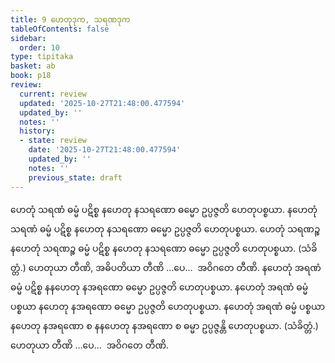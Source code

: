 ```yaml
---
title: 9 ဟေတုဒုက, သရဏဒုက
tableOfContents: false
sidebar:
  order: 10
type: tipitaka
basket: ab
book: p18
review:
  current: review
  updated: '2025-10-27T21:48:00.477594'
  updated_by: ''
  notes: ''
  history:
  - state: review
    date: '2025-10-27T21:48:00.477594'
    updated_by: ''
    notes: ''
    previous_state: draft
---
```



<ReviewStatus review={frontmatter.review} showDetails={true} />

<HypothesisAnnotation frontmatter={frontmatter} />

<DynamicBreadcrumb />

<Division number="42" book="p18" e="ch" v="40" p="315">

<Paragraph number="94" book="p18">
ဟေတုံ သရဏံ ဓမ္မံ ပဋိစ္စ နဟေတု နသရဏော ဓမ္မော ဥပ္ပဇ္ဇတိ ဟေတုပစ္စယာ. နဟေတုံ သရဏံ ဓမ္မံ ပဋိစ္စ နဟေတု နသရဏော ဓမ္မော ဥပ္ပဇ္ဇတိ ဟေတုပစ္စယာ. ဟေတုံ သရဏဉ္စ နဟေတုံ သရဏဉ္စ ဓမ္မံ ပဋိစ္စ နဟေတု နသရဏော ဓမ္မော ဥပ္ပဇ္ဇတိ ဟေတုပစ္စယာ. (သံခိတ္တံ.) ဟေတုယာ တီဏိ, အဓိပတိယာ တီဏိ …ပေ…  အဝိဂတေ တီဏိ.
</Paragraph>

<Paragraph number="95" book="p18">
နဟေတုံ အရဏံ ဓမ္မံ ပဋိစ္စ နနဟေတု နအရဏော ဓမ္မော ဥပ္ပဇ္ဇတိ ဟေတုပစ္စယာ. နဟေတုံ အရဏံ ဓမ္မံ ပစ္စယာ နဟေတု နအရဏော ဓမ္မော ဥပ္ပဇ္ဇတိ ဟေတုပစ္စယာ. နဟေတုံ အရဏံ ဓမ္မံ ပစ္စယာ နဟေတု နအရဏော စ နနဟေတု နအရဏော စ ဓမ္မာ ဥပ္ပဇ္ဇန္တိ ဟေတုပစ္စယာ. (သံခိတ္တံ.) ဟေတုယာ တီဏိ …ပေ…  အဝိဂတေ တီဏိ.
</Paragraph>
</Division>